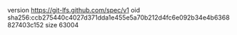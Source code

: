 version https://git-lfs.github.com/spec/v1
oid sha256:ccb275440c4027d371dda1e455e5a70b212d4fc6e092b34e4b6368827403c152
size 63004
